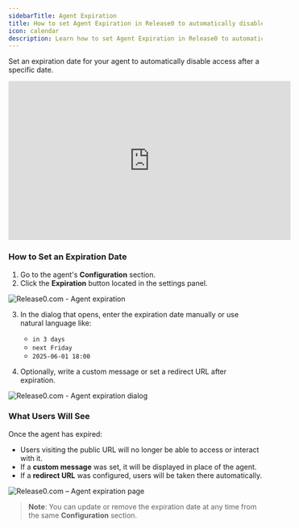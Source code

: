 ```yaml
---
sidebarTitle: Agent Expiration
title: How to set Agent Expiration in Release0 to automatically disable your chatbot agent after a specific date
icon: calendar  
description: Learn how to set Agent Expiration in Release0 to automatically disable your chatbot after a specific date. This guide explains how to configure expiration settings, display custom messages, and set up redirects for expired agents.
---
```


Set an expiration date for your agent to automatically disable access after a specific date.

<iframe
  width="560"
  height="315"
  src="https://www.youtube.com/embed/P0r9Ala-tUU"
  title="Set an Agent Expiration Date in Release0"
  frameborder="0"
  allow="accelerometer; autoplay; clipboard-write; encrypted-media; gyroscope; picture-in-picture; web-share"
  allowfullscreen
></iframe>

### How to Set an Expiration Date

1. Go to the agent's **Configuration** section.
2. Click the **Expiration** button located in the settings panel.

<Frame style={{ maxWidth: '400px' }}>
  <img src="/images/agent-settings/agent-expiration.png" alt="Release0.com - Agent expiration" />
</Frame>

3. In the dialog that opens, enter the expiration date manually or use natural language like:
   - `in 3 days`
   - `next Friday`
   - `2025-06-01 18:00`

4. Optionally, write a custom message or set a redirect URL after expiration.

<Frame style={{ maxWidth: '400px' }}>
  <img src="/images/agent-settings/agent-expiration-dialog.png" alt="Release0.com - Agent expiration dialog" />
</Frame>

### What Users Will See

Once the agent has expired:

- Users visiting the public URL will no longer be able to access or interact with it.
- If a **custom message** was set, it will be displayed in place of the agent.
- If a **redirect URL** was configured, users will be taken there automatically.

<Frame style={{ maxWidth: '400px' }}>
  <img src="/images/agent-settings/agent-expiration-page.jpg" alt="Release0.com – Agent expiration page" />
</Frame>

> **Note**: You can update or remove the expiration date at any time from the same **Configuration** section.
